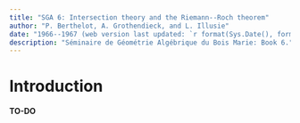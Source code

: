 ```yaml
--- 
title: "SGA 6: Intersection theory and the Riemann--Roch theorem"
author: "P. Berthelot, A. Grothendieck, and L. Illusie"
date: "1966--1967 (web version last updated: `r format(Sys.Date(), format='%d %B %Y')`)"
description: "Séminaire de Géométrie Algébrique du Bois Marie: Book 6."
---
```


\renewcommand{\leq}{\leqslant}
\renewcommand{\geq}{\geqslant}
\renewcommand{\hat}{\widehat}
\renewcommand{\tilde}{\widetilde}
\renewcommand{\cal}[1]{{\mathcal{#1}}}
\renewcommand{\scr}[1]{{\mathscr{#1}}}
\renewcommand{\frak}[1]{{\mathfrak{#1}}}

\providecommand{\ZZ}{\mathbb{Z}}
\providecommand{\QQ}{\mathbb{Q}}
\providecommand{\coh}{\mathrm{coh}}
\providecommand{\perf}{\mathrm{perf}}
\providecommand{\ob}{\operatorname{ob}}
\providecommand{\cl}{\operatorname{cl}}
\providecommand{\Kb}{\operatorname{K}^\mathrm{b}}
\providecommand{\Db}{\operatorname{D}^\mathrm{b}}
\providecommand{\HH}{\operatorname{H}}
\providecommand{\RR}{\operatorname{R}}
\providecommand{\Todd}{\operatorname{Todd}}
\providecommand{\ch}{\operatorname{ch}}
\providecommand{\Tr}{\operatorname{Tr}}


# Introduction {-}

**TO-DO**